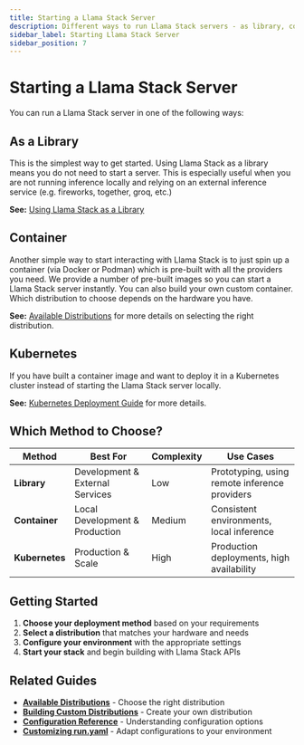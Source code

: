```yaml
---
title: Starting a Llama Stack Server
description: Different ways to run Llama Stack servers - as library, container, or Kubernetes deployment
sidebar_label: Starting Llama Stack Server
sidebar_position: 7
---
```


# Starting a Llama Stack Server

You can run a Llama Stack server in one of the following ways:

## As a Library

This is the simplest way to get started. Using Llama Stack as a library means you do not need to start a server. This is especially useful when you are not running inference locally and relying on an external inference service (e.g. fireworks, together, groq, etc.)

**See:** [Using Llama Stack as a Library](./importing-as-library)

## Container

Another simple way to start interacting with Llama Stack is to just spin up a container (via Docker or Podman) which is pre-built with all the providers you need. We provide a number of pre-built images so you can start a Llama Stack server instantly. You can also build your own custom container. Which distribution to choose depends on the hardware you have.

**See:** [Available Distributions](./list-of-distributions) for more details on selecting the right distribution.

## Kubernetes

If you have built a container image and want to deploy it in a Kubernetes cluster instead of starting the Llama Stack server locally.

**See:** [Kubernetes Deployment Guide](/docs/deploying/kubernetes-deployment) for more details.

## Which Method to Choose?

<table>
  <thead>
    <tr>
      <th>Method</th>
      <th>Best For</th>
      <th>Complexity</th>
      <th>Use Cases</th>
    </tr>
  </thead>
  <tbody>
    <tr>
      <td><strong>Library</strong></td>
      <td>Development & External Services</td>
      <td>Low</td>
      <td>Prototyping, using remote inference providers</td>
    </tr>
    <tr>
      <td><strong>Container</strong></td>
      <td>Local Development & Production</td>
      <td>Medium</td>
      <td>Consistent environments, local inference</td>
    </tr>
    <tr>
      <td><strong>Kubernetes</strong></td>
      <td>Production & Scale</td>
      <td>High</td>
      <td>Production deployments, high availability</td>
    </tr>
  </tbody>
</table>

## Getting Started

1. **Choose your deployment method** based on your requirements
2. **Select a distribution** that matches your hardware and needs
3. **Configure your environment** with the appropriate settings
4. **Start your stack** and begin building with Llama Stack APIs

## Related Guides

- **[Available Distributions](./list-of-distributions)** - Choose the right distribution
- **[Building Custom Distributions](./building-distro)** - Create your own distribution
- **[Configuration Reference](./configuration)** - Understanding configuration options
- **[Customizing run.yaml](./customizing-run-yaml)** - Adapt configurations to your environment
